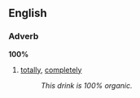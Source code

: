 ==English==

===Adverb===
'''100%'''

# [[totally]], [[completely]]
#: ''This drink is 100% organic.''